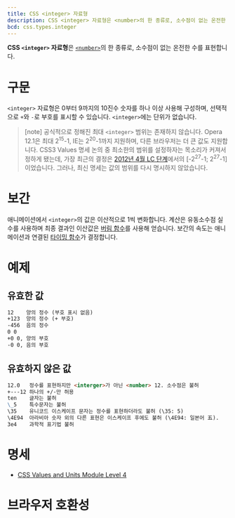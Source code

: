 ```yaml
---
title: CSS <integer> 자료형
description: CSS <integer> 자료형은 <number>의 한 종류로, 소수점이 없는 온전한 수를 표현합니다.
bcd: css.types.integer
---
```


**CSS `<integer>` 자료형**은 [`<number>`](./number)의 한 종류로, 소수점이 없는 온전한 수를 표현합니다.

# 구문

`<integer>` 자료형은 0부터 9까지의 10진수 숫자를 하나 이상 사용해 구성하며, 선택적으로 `+`와 `-`로 부호를 표시할 수 있습니다. `<integer>`에는 단위가 없습니다.

> [note]
> 공식적으로 정해진 최대 `<integer>` 범위는 존재하지 않습니다. Opera 12.1은 최대 2<sup>15</sup>-1, IE는 2<sup>20</sup>-1까지 지원하며, 다른 브라우저는 더 큰 값도 지원합니다. CSS3 Values 명세 논의 중 최소한의 범위를 설정하자는 목소리가 커져서 정하게 됐는데, 가장 최근의 결정은 [2012년 4월 LC 단계](https://lists.w3.org/Archives/Public/www-style/2012Apr/0633.html)에서의 [-2<sup>27</sup>-1; 2<sup>27</sup>-1]이었습니다. 그러나, 최신 명세는 값의 범위를 다시 명시하지 않았습니다.

# 보간

애니메이션에서 `<integer>`의 값은 이산적으로 1씩 변화합니다. 계산은 유동소수점 실수를 사용하며 최종 결과인 이산값은 [버림 함수](https://ko.wikipedia.org/wiki/%EB%B0%94%EB%8B%A5_%ED%95%A8%EC%88%98%EC%99%80_%EC%B2%9C%EC%9E%A5_%ED%95%A8%EC%88%98)를 사용해 얻습니다. 보간의 속도는 애니메이션과 연결된 [타이밍 함수](https://developer.mozilla.org/en-US/docs/Web/CSS/easing-function)가 결정합니다.

# 예제

## 유효한 값

```md variant=good
12    양의 정수 (부호 표시 없음)
+123  양의 정수 (+ 부호)
-456  음의 정수
0 0
+0 0, 양의 부호
-0 0, 음의 부호
```

## 유효하지 않은 값

```md variant=bad
12.0   정수를 표현하지만 <interger>가 아닌 <number> 12. 소수점은 불허
+---12 하나의 +/-만 허용
ten    글자는 불허
\_5    특수문자는 불허
\35    유니코드 이스케이프 문자는 정수를 표현하더라도 불허 (\35: 5)
\4E94  아라비아 숫자 외의 다른 표현은 이스케이프 후에도 불허 (\4E94: 일본어 五).
3e4    과학적 표기법 불허
```

# 명세

- [CSS Values and Units Module Level 4](https://drafts.csswg.org/css-values/#integers)

# 브라우저 호환성

<BrowserCompat data={props.bcd} />
